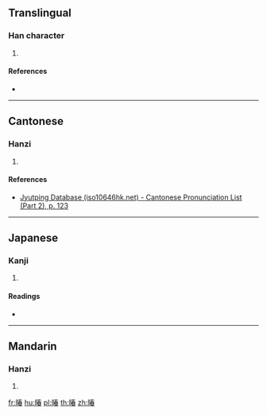 ==Translingual==

===Han character===
{{Han char|rn=72|rad=日|as=09|sn=13|four=65068|canj=AQKA|ids=⿰日春}}

# {{defn|Han|sort=日09}}

====References====
* {{Han ref|kx=0498.311|dkj=14071|hdz=21522.170|uh=6699|ud=26265|bh=DDC5|bd=56773}}

----

==Cantonese==

===Hanzi===
{{yue-hanzi|jyut=[[ceon1]]|y=cheun1}}

# {{defn|lang=yue|sort=日09}}

====References====
* [http://www.iso10646hk.net/jp/document/download.jsp Jyutping Database (iso10646hk.net) - Cantonese Pronunciation List (Part 2), p. 123]

----

==Japanese==

===Kanji===
{{ja-kanji|grade=|rs=日09}}

# {{defn|lang=ja|sort=日09}}

====Readings====
* {{ja-readings|on=[[しゅん]] (shun)|kun=}}

----

==Mandarin==

===Hanzi===
{{cmn-hanzi|pin=[[chūn]] ([[chun1]])|wg=ch'un<sup>1</sup>}}

# {{defn|lang=cmn|sort=日09}}

[[fr:暙]]
[[hu:暙]]
[[pl:暙]]
[[th:暙]]
[[zh:暙]]